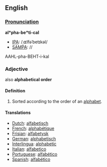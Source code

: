 == English ==
===[[Pronunciation]]===

'''al*pha-be*ti-cal'''


*[[IPA]]: /ˌɶlfəˈbetɪkəl/
*[[SAMPA]]: //
AAHL-pha-BEHT-i-kal
=== Adjective ===
also '''alphabetical order'''

==== Definition ====
# Sorted according to the order of an [[alphabet]].

==== Translations ====
*[[Dutch]]: [[alfabetisch]]
*[[French]]: [[alphabétique]]
*[[Frisian]]: [[alfabetysk]]
*[[German]]: [[alphabetisch]]
*[[Interlingua]]: [[alphabetic]]
*[[Italian]]:  [[alfabetico]]
*[[Portuguese]]: [[alfabético]]
*[[Spanish]]: [[alfabético]]